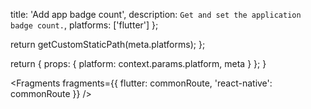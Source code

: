 
  title: 'Add app badge count',
  description: `Get and set the application badge count.`,
  platforms: ['flutter']
};

  return getCustomStaticPath(meta.platforms);
};

  return {
    props: {
      platform: context.params.platform,
      meta
    }
  };
}


<Fragments fragments={{ flutter: commonRoute, 'react-native': commonRoute }} />
